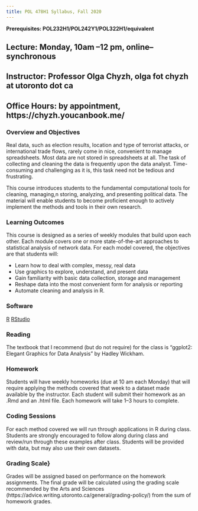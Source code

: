```yaml
---
title: POL 478H1 Syllabus, Fall 2020 
---
```


**Prerequisites: POL232H1/POL242Y1/POL322H1/equivalent**

## Lecture: Monday, 10am --12 pm, online--synchronous

## Instructor:  Professor Olga Chyzh, olga fot chyzh at utoronto dot ca 
## Office Hours:  by appointment, https://chyzh.youcanbook.me/


### Overview and Objectives

Real data, such as election results, location and type of terrorist attacks, or international trade flows, rarely come in nice, convenient to manage spreadsheets. Most data are not stored in spreadsheets at all. The task of collecting and cleaning the data is frequently upon the data analyst. Time-consuming and challenging as it is, this task need not be tedious and frustrating.

This course introduces students to the fundamental computational tools for cleaning, managing,n storing, analyzing, and presenting political data. The material will enable students to become proficient enough to actively implement the methods and tools in their own research.


### Learning Outcomes 
This course is designed as a series of weekly modules that build upon each other. Each module covers one or more state-of-the-art approaches to statistical analysis of network data. For each model covered, the objectives are that students will:

- Learn how to deal with complex, messy, real data
- Use graphics to explore, understand, and present data
- Gain familiarity with basic data collection, storage and management
- Reshape data into the most convenient form for analysis or reporting
- Automate cleaning and analysis in R.


### Software
[R](https://www.r-project.org/)
[RStudio](https://rstudio.com/products/rstudio/download/)

### Reading

The textbook that I recommend (but do not require) for the class is "ggplot2: Elegant Graphics for Data Analysis" by Hadley Wickham.

### Homework

Students will have weekly homeworks (due at 10 am each Monday) that will require applying the methods covered that week to a dataset made available by the instructor. Each student will submit their homework as an .Rmd and an .html file. Each homework will take 1--3 hours to complete. 

### Coding Sessions

For each method covered we will run through applications in R during class. Students are strongly encouraged to follow along during class and review/run through these examples after class. Students will be provided with data, but may also use their own datasets.

### Grading Scale}
Grades will be assigned based on performance on the homework assignments. The final grade will be calculated using the grading scale recommended by the Arts and Sciences (https://advice.writing.utoronto.ca/general/grading-policy/) from the sum of homework grades.

